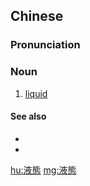 {{also|液态}}
==Chinese==
{{zh-forms|s=液态}}

===Pronunciation===
{{zh-pron
|m=液tài
|c=jik6 taai3
|mn=e̍k-thài
|cat=n
}}

===Noun===
{{zh-noun}}

# [[liquid]] {{gloss|as a state}}

====See also====
* {{zh-l|固態}}
* {{zh-l|氣態}}

[[hu:液態]]
[[mg:液態]]